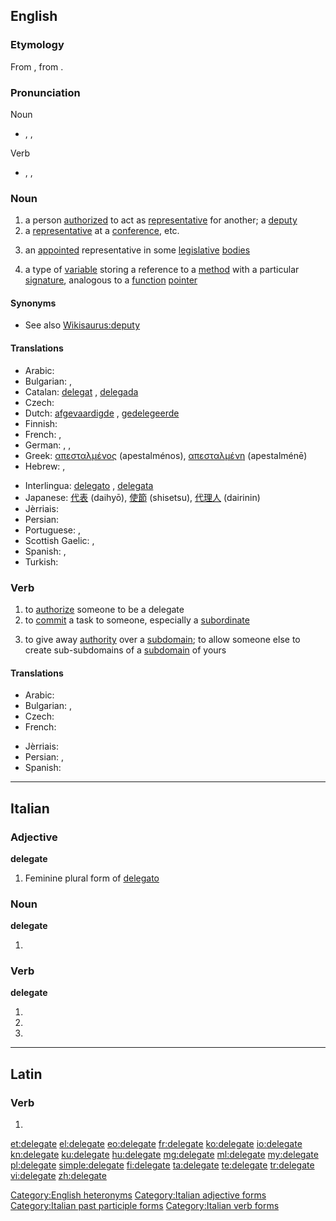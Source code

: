 ==English==

===Etymology===
From {{etyl|fro|en}} {{term|delegat|lang=fro}}, from {{etyl|la|en}} {{term|delegatus|lang=la}}.

===Pronunciation===
; Noun
* {{enPR|dĕlʹĭ-gət}}, {{IPA|/ˈdɛlɪɡət/}}, {{X-SAMPA|/"dElig@t/}}
; Verb
* {{enPR|dĕlʹĭ-gāt'}}, {{IPA|/ˈdɛlɪˌɡeɪt/}}, {{X-SAMPA|/"dEli%geIt/}}

===Noun===
{{en-noun}}

# a person [[authorized]] to act as [[representative]] for another; a [[deputy]]
# a [[representative]] at a [[conference]], etc.
# {{context|US|lang=en}} an [[appointed]] representative in some [[legislative]] [[bodies]]
# {{context|computing|lang=en}} a type of [[variable]] storing a reference to a [[method]] with a particular [[signature]], analogous to a [[function]] [[pointer]]

====Synonyms====
* See also [[Wikisaurus:deputy]]

====Translations====
{{trans-top|deputy, envoy, representative}}
* Arabic: {{t-|ar|موفد|m}}
* Bulgarian: {{t+|bg|делегат|m|sc=Cyrl}},  {{t+|bg|представител|m|sc=Cyrl}}
* Catalan: [[delegat]] {{g|m}}, [[delegada]] {{g|f}}
* Czech: {{t-|cs|delegát|m}}
* Dutch: [[afgevaardigde]] {{g|m}}, [[gedelegeerde]] {{g|m}}
* Finnish: {{t+|fi|edustaja}}
* French: {{t+|fr|délégué|m}}, {{t+|fr|déléguée|f}}
* German: {{t-|de|Delegierter|m}}, {{t+|de|Abgeordneter|m}}, {{t+|de|Vertreter|m}}
* Greek: [[απεσταλμένος]] {{g|m}} (apestalménos), [[απεσταλμένη]] {{g|f}} (apestalménē)
* Hebrew: {{t-|he|בא-כוח|m|tr=bá-kóakh|sc=Hebr}},  {{t-|he|נציג|m|tr=natzíg|sc=Hebr}}
{{trans-mid}}
* Interlingua: [[delegato]] {{g|m}}, [[delegata]] {{g|f}}
* Japanese: [[代表]] (daihyō), [[使節]] (shisetsu), [[代理人]] (dairinin)
* Jèrriais: {{tø|roa-jer|d'lédgi|m}}
* Persian: {{t+|fa|نماینده|sc=fa-Arab}}
* Portuguese: {{t+|pt|delegado|m}}, {{t-|pt|delegada|f}}
* Scottish Gaelic: {{t-|gd|neach-ionaid|m}}, {{t-|gd|riochdaire|m}}
* Spanish: {{t+|es|delegado|m}}, {{t-|es|delegada|f}}
* Turkish: {{t+|tr|delege}}
{{trans-bottom}}

===Verb===
{{en-verb|delegat|ing}}

# to [[authorize]] someone to be a delegate
# to [[commit]] a task to someone, especially a [[subordinate]]
# {{context|computing|Internet|lang=en}} {{qualifier|of a [[subdomain]]}} to give away [[authority]] over a [[subdomain]]; to allow someone else to create sub-subdomains of a [[subdomain]] of yours

====Translations====
{{trans-top|to commit a task to someone}}
* Arabic: {{t-|ar|فوض}}
* Bulgarian: {{t+|bg|делегирам|sc=Cyrl}},  {{t+|bg|упълномощавам|sc=Cyrl}}
* Czech: {{t+|cs|delegovat}}
* French: {{t+|fr|déléguer}}
{{trans-mid}}
* Jèrriais: {{tø|roa-jer|d'lédgi}}
* Persian: {{t+|fa|سپردن|sc=fa-Arab}}, {{t-|fa|تفویض کردن|sc=fa-Arab}}
* Spanish: {{t+|es|diputar}}
{{trans-bottom}}

[[Category:English heteronyms]]

----

==Italian==

===Adjective===
'''delegate''' {{g|f}}

# Feminine plural form of [[delegato]]

===Noun===
'''delegate''' {{g|f}}

# {{plural of|delegata|lang=it}}

===Verb===
'''delegate'''

# {{conjugation of|delegare||2|p|pres|ind|lang=it}}
# {{conjugation of|delegare||2|p|imp|lang=it}}
# {{feminine plural of|delegato|lang=it}}

[[Category:Italian adjective forms]]
[[Category:Italian past participle forms]]
[[Category:Italian verb forms]]

----

==Latin==

===Verb===
{{la-verb-form|dēlēgāte}}

# {{conjugation of|dēlēgō||1|p|pres|act|imp|lang=la}}

[[et:delegate]]
[[el:delegate]]
[[eo:delegate]]
[[fr:delegate]]
[[ko:delegate]]
[[io:delegate]]
[[kn:delegate]]
[[ku:delegate]]
[[hu:delegate]]
[[mg:delegate]]
[[ml:delegate]]
[[my:delegate]]
[[pl:delegate]]
[[simple:delegate]]
[[fi:delegate]]
[[ta:delegate]]
[[te:delegate]]
[[tr:delegate]]
[[vi:delegate]]
[[zh:delegate]]